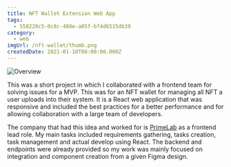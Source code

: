 ```yaml
---
title: NFT Wallet Extension Web App
tags:
  - 550220c5-0c8c-488e-a05f-bf4d6515db39
category:
  - web
imgUrl: /nft-wallet/thumb.png
createdDate: 2021-01-10T08:00:00.000Z
---
```


![Overview](/nft-wallet/1.jpg)

This was a short project in which I collaborated with a frontend team for solving issues for a MVP. This was for an NFT wallet for managing all NFT a user uploads into their system. It is a React web application that was responsive and included the best practices for a better performance and for allowing collaboration with a large team of developers.

The company that had this idea and worked for is [PrimeLab](https://primelab.io/) as a frontend lead role. My main tasks included requirements gathering, tasks creation, task management and actual develop using React. The backend and endpoints were already provided so my work was mainly focused on integration and component creation from a given Figma design.
